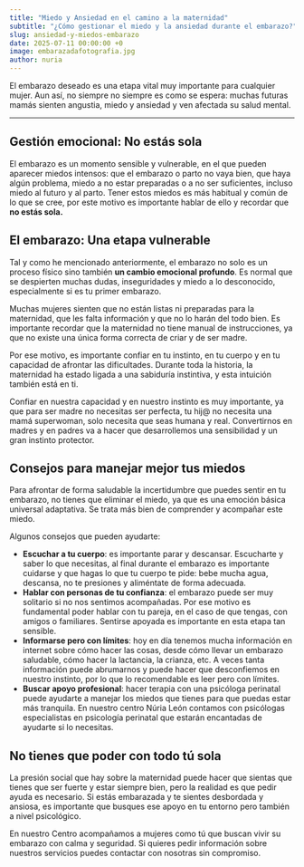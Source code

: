 ```yaml
---
title: "Miedo y Ansiedad en el camino a la maternidad"
subtitle: "¿Cómo gestionar el miedo y la ansiedad durante el embarazo?"
slug: ansiedad-y-miedos-embarazo
date: 2025-07-11 00:00:00 +0
image: embarazadafotografia.jpg
author: nuria
---
```


El embarazo deseado es una etapa vital muy importante para cualquier mujer. Aun así, no siempre no siempre es como se espera: muchas futuras mamás sienten angustia, miedo y ansiedad y ven afectada su salud mental.

---

## Gestión emocional: No estás sola

El embarazo es un momento sensible y vulnerable, en el que pueden aparecer miedos intensos: que el embarazo o parto no vaya bien, que haya algún problema, miedo a no estar preparadas o a no ser suficientes, incluso miedo al futuro y al parto. Tener estos miedos es más habitual y común de lo que se cree, por este motivo es importante hablar de ello y recordar que **no estás sola.**

## El embarazo: Una etapa vulnerable 
 
Tal y como he mencionado anteriormente, el embarazo no solo es un proceso físico sino también **un cambio emocional profundo**. Es normal que se despierten muchas dudas,  inseguridades y miedo a lo desconocido, especialmente si es tu primer embarazo.

Muchas mujeres sienten que no están listas ni preparadas para la maternidad, que les falta información y que no lo harán del todo bien. Es importante recordar que la maternidad no tiene manual de instrucciones, ya que no existe una única forma correcta de criar y de ser madre. 

Por ese motivo, es importante confiar en tu instinto, en tu cuerpo y en tu capacidad de afrontar las dificultades. Durante toda la historia, la maternidad ha estado ligada a una sabiduría instintiva, y esta intuición también está en ti.

Confiar en nuestra capacidad y en nuestro instinto es muy importante, ya que para ser madre no necesitas ser perfecta, tu hij@ no necesita una mamá superwoman, solo necesita que seas humana y real. Convertirnos en madres y en padres va a hacer que desarrollemos una sensibilidad y un gran instinto protector.

## Consejos para manejar mejor tus miedos

Para afrontar de forma saludable la incertidumbre que puedes sentir en tu embarazo, no tienes que eliminar el miedo, ya que es una emoción básica universal adaptativa. Se trata más bien de comprender y acompañar este miedo. 

Algunos consejos que pueden ayudarte:

- **Escuchar a tu cuerpo**: es importante parar y descansar. Escucharte y saber lo que necesitas, al final durante el embarazo es importante cuidarse y que hagas lo que tu cuerpo te pide: bebe mucha agua, descansa, no te presiones y aliméntate de forma adecuada.
- **Hablar con personas de tu confianza**: el embarazo puede ser muy solitario si no nos sentimos acompañadas. Por ese motivo es fundamental poder hablar con tu pareja, en el caso de que tengas, con amigos o familiares. Sentirse apoyada es importante en esta etapa tan sensible.
- **Informarse pero con límites**: hoy en día tenemos mucha información en internet sobre cómo hacer las cosas, desde cómo llevar un embarazo saludable, cómo hacer la lactancia, la crianza, etc. A veces tanta información puede abrumarnos y puede hacer que desconfiemos en nuestro instinto, por lo que lo recomendable es leer pero con límites.
- **Buscar apoyo profesional**: hacer terapia con una psicóloga perinatal puede ayudarte a manejar los miedos que tienes para que puedas estar más tranquila. En nuestro centro Núria León contamos con psicólogas especialistas en psicología perinatal que estarán encantadas de ayudarte si lo necesitas.


## No tienes que poder con todo tú sola

La presión social que hay sobre la maternidad puede hacer que sientas que tienes que ser fuerte y estar siempre bien, pero la realidad es que pedir ayuda es necesario. Si estás embarazada y te sientes desbordada y ansiosa, es importante que busques ese apoyo en tu entorno pero también a nivel psicológico. 

En nuestro Centro acompañamos a mujeres como tú que buscan vivir su embarazo con calma y seguridad. Si quieres pedir información sobre nuestros servicios puedes contactar con nosotras sin compromiso. 
